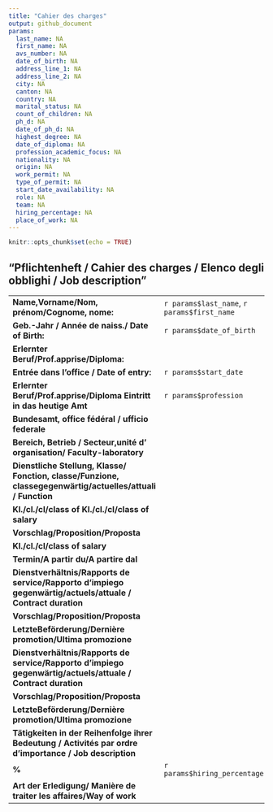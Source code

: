 ```yaml
---
title: "Cahier des charges"
output: github_document
params:
  last_name: NA 
  first_name: NA
  avs_number: NA
  date_of_birth: NA 
  address_line_1: NA 
  address_line_2: NA
  city: NA
  canton: NA  
  country: NA  
  marital_status: NA 
  count_of_children: NA
  ph_d: NA    
  date_of_ph_d: NA
  highest_degree: NA
  date_of_diploma: NA
  profession_academic_focus: NA 
  nationality: NA
  origin: NA  
  work_permit: NA
  type_of_permit: NA
  start_date_availability: NA
  role: NA    
  team: NA
  hiring_percentage: NA
  place_of_work: NA 
---
```


```r
knitr::opts_chunk$set(echo = TRUE)
```

## "Pflichtenheft / Cahier des charges / Elenco degli obblighi / Job description"

|    |    | 
| -------------- | --------------- | 
| **Name,Vorname/Nom, prénom/Cognome, nome:**  |`r params$last_name`, `r params$first_name` | 
| **Geb.-Jahr / Année de naiss./ Date of Birth:**  | `r params$date_of_birth`|
| **Erlernter Beruf/Prof.apprise/Diploma:** |  | 
| **Entrée dans l'office / Date of entry:** |  `r params$start_date`|
| **Erlernter Beruf/Prof.apprise/Diploma Eintritt in das heutige Amt** | `r params$profession`| 
| **Bundesamt, office fédéral / ufficio federale** |  | 
| **Bereich, Betrieb / Secteur,unité d' organisation/ Faculty-laboratory** |  |
| **Dienstliche Stellung, Klasse/ Fonction, classe/Funzione, classegegenwärtig/actuelles/attuali / Function** |  | 
| **Kl./cl./cl/class of Kl./cl./cl/class of salary** | | 
| **Vorschlag/Proposition/Proposta** | | 
| **Kl./cl./cl/class of salary** | | 
| **Termin/A partir du/A partire dal** | | 
| **Dienstverhältnis/Rapports de service/Rapporto d'impiego gegenwärtig/actuels/attuale / Contract duration** | | 
| **Vorschlag/Proposition/Proposta** |  | 
| **LetzteBeförderung/Dernière promotion/Ultima promozione**| | 
| **Dienstverhältnis/Rapports de service/Rapporto d'impiego gegenwärtig/actuels/attuale / Contract duration** | | 
| **Vorschlag/Proposition/Proposta** | |
| **LetzteBeförderung/Dernière promotion/Ultima promozione** | |
| **Tätigkeiten in der Reihenfolge ihrer Bedeutung / Activités par ordre d'importance / Job description**| | 
| **%**  | `r params$hiring_percentage` | 
| **Art der Erledigung/ Manière de traiter les affaires/Way of work** | |

